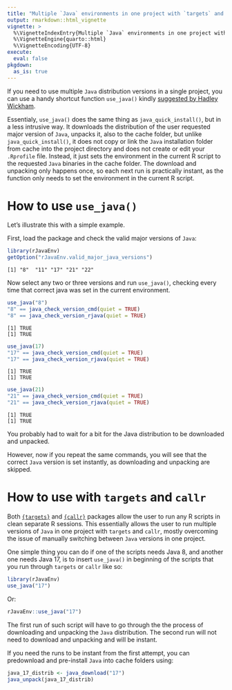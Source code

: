 ```yaml
---
title: "Multiple `Java` environments in one project with `targets` and `callr`"
output: rmarkdown::html_vignette
vignette: >
  %\VignetteIndexEntry{Multiple `Java` environments in one project with `targets` and `callr`}
  %\VignetteEngine{quarto::html}
  %\VignetteEncoding{UTF-8}
execute:
  eval: false
pkgdown:
  as_is: true
---
```


If you need to use multiple `Java` distribution versions in a single project, you can use a handy shortcut function `use_java()` kindly [suggested by Hadley Wickham](https://github.com/e-kotov/rJavaEnv/issues/44){target='_blank'}.

Essentialy, `use_java()` does the same thing as `java_quick_install()`, but in a less intrusive way. It downloads the distribution of the user requested major version of `Java`, unpacks it, also to the cache folder, but unlike `java_quick_install()`, it does not copy or link the `Java` installation folder from cache into the project directory and does not create or edit your `.Rprofile` file. Instead, it just sets the environment in the current R script to the requested `Java` binaries in the cache folder. The download and unpacking only happens once, so each next run is practically instant, as the function only needs to set the environment in the current R script.

# How to use `use_java()`

Let's illustrate this with a simple example.

First, load the package and check the valid major versions of `Java`:

```r
library(rJavaEnv)
getOption("rJavaEnv.valid_major_java_versions")
```


```
[1] "8"  "11" "17" "21" "22"
```

Now select any two or three versions and run `use_java()`, checking every time that correct java was set in the current environment.

```r
use_java("8")
"8" == java_check_version_cmd(quiet = TRUE)
"8" == java_check_version_rjava(quiet = TRUE)
```

```
[1] TRUE
[1] TRUE
```

```r
use_java(17)
"17" == java_check_version_cmd(quiet = TRUE)
"17" == java_check_version_rjava(quiet = TRUE)
```

```
[1] TRUE
[1] TRUE
```

```r
use_java(21)
"21" == java_check_version_cmd(quiet = TRUE)
"21" == java_check_version_rjava(quiet = TRUE)
```


```
[1] TRUE
[1] TRUE
```

You probably had to wait for a bit for the Java distribution to be downloaded and unpacked.

However, now if you repeat the same commands, you will see that the correct `Java` version is set instantly, as downloading and unpacking are skipped.

# How to use with `targets` and `callr`

Both [`{targets}`](https://docs.ropensci.org/targets/){target="_blank"} and [`{callr}`](https://callr.r-lib.org/){target="_blank"} packages allow the user to run any R scripts in clean separate R sessions. This essentially allows the user to run multiple versions of `Java` in one project with `targets` and `callr`, mostly overcoming the issue of manually switching between `Java` versions in one project.

One simple thing you can do if one of the scripts needs Java 8, and another one needs Java 17, is to insert `use_java()` in beginning of the scripts that you run through `targets` or `callr` like so:

```r
library(rJavaEnv)
use_java("17")
```

Or:

```r
rJavaEnv::use_java("17")
```


The first run of such script will have to go through the the process of downloading and unpacking the `Java` distribution. The second run will not need to download and unpacking and will be instant.

If you need the runs to be instant from the first attempt, you can predownload and pre-install `Java` into cache folders using:

```r
java_17_distrib <- java_download("17")
java_unpack(java_17_distrib)
```
